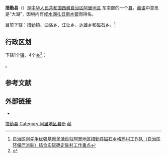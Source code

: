 {{Infobox China County
| county = 措勤县
| usedname = 
| nameorigin = 
| Photo = 
| Photoname = 
| map = Ngari Counties.png
| map_caption = [[阿里地区|阿里地区]]下属行政区划
| Pinyin = Cuòqín Xiàn
| Belong = [[西藏自治区|西藏自治区]][[阿里地区|阿里地区]]
| Types = [[县|县]]
| admincode = 542527
| founded = 
| seat = [[措勤镇|措勤镇]]门东村
| officerTitle = 縣委書記
| officer = 旦巴旺久
| officerTitle2 = 縣長
| officer2 = 楊紅兵
| division = 
| town = 
| township = 
| subdistrict = 
| dialect = 
| post code = 859300
| phone code = 897
| coordinate = 
| area = 22980平方千米
| area land = 
| area water = 
| census yr = 2003
| pop = 1万人
| density =  
| GDP = 
| GDP_as_of = 
| GDPPC = 
| carlicense = 藏F
| web = http://cq.al.gov.cn/
| web_title = 措勤县政府网
}}
'''措勤县'''（{{bo|z=མཚོ་ཆེན་རྫོང་།|w=mtsho chen rdzong|p=Coqên Zong}}）是[[中华人民共和国|中华人民共和国]][[西藏自治区|西藏自治区]][[阿里地区|阿里地区]] 东南部的一个[[县级行政区|县]]。[[藏语|藏语]]中意思是“大湖”，因境内有[[咸水湖|咸水湖]][[扎日南木错|扎日南木错]]而得名。

目前下辖：措勤镇、曲洛乡、江让乡、达雄乡和磁石乡。<ref>[http://www.chinatibetnews.com/xizang/2012-12/28/content_1141867.htm 自治区创先争优强基惠民活动驻阿里地区措勤县磁石乡格玛村工作队（自治区环保厅派驻）结合实际确定驻村工作重点]{{dead link|date=2018年3月 |bot=InternetArchiveBot |fix-attempted=yes }}</ref>

== 行政区划 ==
{{PAGENAMEBASE}}下辖1个[[行政建制镇|镇]]、4个[[乡_(中华人民共和国)|乡]]<ref>{{PRC admin/ref sgc|54/25/27}}</ref>：

{{PRC admin/children|54/25/27}}。

== 参考文献 ==
{{reflist}}

== 外部链接 ==
* {{Official website|http://cq.al.gov.cn/|name=措勤县人民政府}}

{{措勤县行政区划}}
{{阿里地区行政区划}}
{{西藏行政区划}}
{{国家级贫困县|前}}

[[Category:措勤县|]]
[[Category:阿里地区县份|Category:阿里地区县份]]
[[Category:原国家级贫困县|藏]]